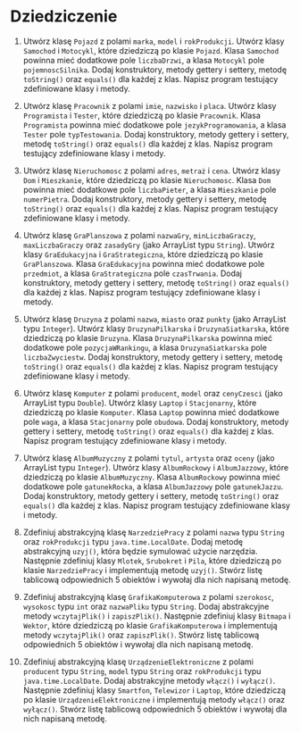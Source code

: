 # Dziedziczenie

1.  Utwórz klasę `Pojazd` z polami `marka`, `model` i `rokProdukcji`. Utwórz klasy `Samochod` i `Motocykl`, które dziedziczą po klasie `Pojazd`. Klasa `Samochod` powinna mieć dodatkowe pole `liczbaDrzwi`, a klasa `Motocykl` pole `pojemnoscSilnika`. Dodaj konstruktory, metody gettery i settery, metodę `toString()` oraz `equals()` dla każdej z klas. Napisz program testujący zdefiniowane klasy i metody.
    
2.  Utwórz klasę `Pracownik` z polami `imie`, `nazwisko` i `placa`. Utwórz klasy `Programista` i `Tester`, które dziedziczą po klasie `Pracownik`. Klasa `Programista` powinna mieć dodatkowe pole `jezykProgramowania`, a klasa `Tester` pole `typTestowania`. Dodaj konstruktory, metody gettery i settery, metodę `toString()` oraz `equals()` dla każdej z klas. Napisz program testujący zdefiniowane klasy i metody.
    
3.  Utwórz klasę `Nieruchomosc` z polami `adres`, `metraż` i `cena`. Utwórz klasy `Dom` i `Mieszkanie`, które dziedziczą po klasie `Nieruchomosc`. Klasa `Dom` powinna mieć dodatkowe pole `liczbaPieter`, a klasa `Mieszkanie` pole `numerPietra`. Dodaj konstruktory, metody gettery i settery, metodę `toString()` oraz `equals()` dla każdej z klas. Napisz program testujący zdefiniowane klasy i metody.

4.  Utwórz klasę `GraPlanszowa` z polami `nazwaGry`, `minLiczbaGraczy`, `maxLiczbaGraczy` oraz `zasadyGry` (jako ArrayList typu `String`). Utwórz klasy `GraEdukacyjna` i `GraStrategiczna`, które dziedziczą po klasie `GraPlanszowa`. Klasa `GraEdukacyjna` powinna mieć dodatkowe pole `przedmiot`, a klasa `GraStrategiczna` pole `czasTrwania`. Dodaj konstruktory, metody gettery i settery, metodę `toString()` oraz `equals()` dla każdej z klas. Napisz program testujący zdefiniowane klasy i metody.
    
5.  Utwórz klasę `Druzyna` z polami `nazwa`, `miasto` oraz `punkty` (jako ArrayList typu `Integer`). Utwórz klasy `DruzynaPilkarska` i `DruzynaSiatkarska`, które dziedziczą po klasie `Druzyna`. Klasa `DruzynaPilkarska` powinna mieć dodatkowe pole `pozycjaWRankingu`, a klasa `DruzynaSiatkarska` pole `liczbaZwyciestw`. Dodaj konstruktory, metody gettery i settery, metodę `toString()` oraz `equals()` dla każdej z klas. Napisz program testujący zdefiniowane klasy i metody.
    
6.  Utwórz klasę `Komputer` z polami `producent`, `model` oraz `cenyCzesci` (jako ArrayList typu `Double`). Utwórz klasy `Laptop` i `Stacjonarny`, które dziedziczą po klasie `Komputer`. Klasa `Laptop` powinna mieć dodatkowe pole `waga`, a klasa `Stacjonarny` pole `obudowa`. Dodaj konstruktory, metody gettery i settery, metodę `toString()` oraz `equals()` dla każdej z klas. Napisz program testujący zdefiniowane klasy i metody.
    
7.  Utwórz klasę `AlbumMuzyczny` z polami `tytul`, `artysta` oraz `oceny` (jako ArrayList typu `Integer`). Utwórz klasy `AlbumRockowy` i `AlbumJazzowy`, które dziedziczą po klasie `AlbumMuzyczny`. Klasa `AlbumRockowy` powinna mieć dodatkowe pole `gatunekRocka`, a klasa `AlbumJazzowy` pole `gatunekJazzu`. Dodaj konstruktory, metody gettery i settery, metodę `toString()` oraz `equals()` dla każdej z klas. Napisz program testujący zdefiniowane klasy i metody.


8.  Zdefiniuj abstrakcyjną klasę `NarzedziePracy` z polami `nazwa` typu `String` oraz `rokProdukcji` typu `java.time.LocalDate`. Dodaj metodę abstrakcyjną `uzyj()`, która będzie symulować użycie narzędzia. Następnie zdefiniuj klasy `Mlotek`, `Srubokret` i `Pila`, które dziedziczą po klasie `NarzedziePracy` i implementują metodę `uzyj()`. Stwórz listę tablicową odpowiednich 5 obiektów i wywołaj dla nich napisaną metodę.
    
9.  Zdefiniuj abstrakcyjną klasę `GrafikaKomputerowa` z polami `szerokosc`, `wysokosc` typu `int` oraz `nazwaPliku` typu `String`. Dodaj abstrakcyjne metody `wczytajPlik()` i `zapiszPlik()`. Następnie zdefiniuj klasy `Bitmapa` i `Wektor`, które dziedziczą po klasie `GrafikaKomputerowa` i implementują metody `wczytajPlik()` oraz `zapiszPlik()`. Stwórz listę tablicową odpowiednich 5 obiektów i wywołaj dla nich napisaną metodę.
    
10.  Zdefiniuj abstrakcyjną klasę `UrządzenieElektroniczne` z polami `producent` typu `String`, `model` typu `String` oraz `rokProdukcji` typu `java.time.LocalDate`. Dodaj abstrakcyjne metody `włącz()` i `wyłącz()`. Następnie zdefiniuj klasy `Smartfon`, `Telewizor` i `Laptop`, które dziedziczą po klasie `UrządzenieElektroniczne` i implementują metody `włącz()` oraz `wyłącz()`. Stwórz listę tablicową odpowiednich 5 obiektów i wywołaj dla nich napisaną metodę.